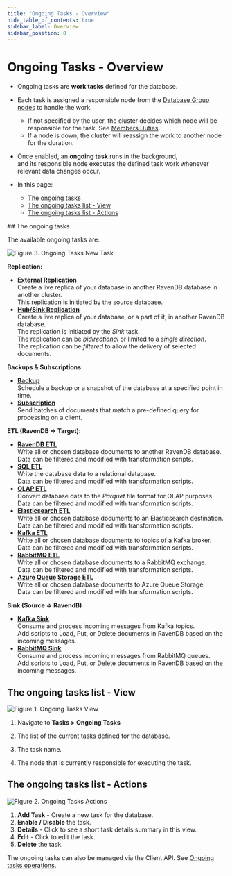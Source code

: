 ```yaml
---
title: "Ongoing Tasks - Overview"
hide_table_of_contents: true
sidebar_label: Overview
sidebar_position: 0
---
```



# Ongoing Tasks - Overview
<Admonition type="note" title="">

* Ongoing tasks are **work tasks** defined for the database.
 
* Each task is assigned a responsible node from the [Database Group nodes](../../../../studio/database/settings/manage-database-group.mdx) to handle the work.  
    * If not specified by the user, the cluster decides which node will be responsible for the task. See [Members Duties](../../../../studio/database/settings/manage-database-group.mdx#database-group-topology---members-duties).  
    * If a node is down, the cluster will reassign the work to another node for the duration.  

* Once enabled, an **ongoing task** runs in the background,  
  and its responsible node executes the defined task work whenever relevant data changes occur.

* In this page:
    * [The ongoing tasks](../../../../studio/database/tasks/ongoing-tasks/general-info.mdx#the-ongoing-tasks)
    * [The ongoing tasks list - View](../../../../studio/database/tasks/ongoing-tasks/general-info.mdx#the-ongoing-tasks-list---view)
    * [The ongoing tasks list - Actions](../../../../studio/database/tasks/ongoing-tasks/general-info.mdx#the-ongoing-tasks-list---actions)

</Admonition>
## The ongoing tasks

The available ongoing tasks are:

![Figure 3. Ongoing Tasks New Task](./assets/task-list-1.png)

**Replication:**

* **[External Replication](../../../../studio/database/tasks/ongoing-tasks/external-replication-task.mdx)**  
    Create a live replica of your database in another RavenDB database in another cluster.  
    This replication is initiated by the source database.  
* **[Hub/Sink Replication](../../../../studio/database/tasks/ongoing-tasks/hub-sink-replication/overview.mdx)**  
    Create a live replica of your database, or a part of it, in another RavenDB database.  
    The replication is initiated by the *Sink* task.  
    The replication can be *bidirectional* or limited to a *single direction*.  
    The replication can be *filtered* to allow the delivery of selected documents.  

**Backups & Subscriptions:**

* **[Backup](../../../../studio/database/tasks/backup-task.mdx)**  
    Schedule a backup or a snapshot of the database at a specified point in time.  
* **[Subscription](../../../../client-api/data-subscriptions/what-are-data-subscriptions.mdx)**  
    Send batches of documents that match a pre-defined query for processing on a client.

**ETL (RavenDB =&gt; Target):**

* **[RavenDB ETL](../../../../studio/database/tasks/ongoing-tasks/ravendb-etl-task.mdx)**  
    Write all or chosen database documents to another RavenDB database.  
    Data can be filtered and modified with transformation scripts.  
* **[SQL ETL](../../../../server/ongoing-tasks/etl/sql.mdx)**  
    Write the database data to a relational database.  
    Data can be filtered and modified with transformation scripts.  
* **[OLAP ETL](../../../../studio/database/tasks/ongoing-tasks/olap-etl-task.mdx)**  
    Convert database data to the _Parquet_ file format for OLAP purposes.  
    Data can be filtered and modified with transformation scripts.  
* **[Elasticsearch ETL](../../../../studio/database/tasks/ongoing-tasks/elasticsearch-etl-task.mdx)**  
    Write all or chosen database documents to an Elasticsearch destination.  
    Data can be filtered and modified with transformation scripts.  
* **[Kafka ETL](../../../../studio/database/tasks/ongoing-tasks/kafka-etl-task.mdx)**  
    Write all or chosen database documents to topics of a Kafka broker.  
    Data can be filtered and modified with transformation scripts.  
* **[RabbitMQ ETL](../../../../studio/database/tasks/ongoing-tasks/rabbitmq-etl-task.mdx)**  
    Write all or chosen database documents to a RabbitMQ exchange.  
    Data can be filtered and modified with transformation scripts.  
* **[Azure Queue Storage ETL](../../../../studio/database/tasks/ongoing-tasks/azure-queue-storage-etl.mdx)**  
    Write all or chosen database documents to Azure Queue Storage.  
    Data can be filtered and modified with transformation scripts.  

**Sink (Source =&gt; RavendB)**

* **[Kafka Sink](../../../../studio/database/tasks/ongoing-tasks/kafka-queue-sink.mdx)**  
    Consume and process incoming messages from Kafka topics.  
    Add scripts to Load, Put, or Delete documents in RavenDB based on the incoming messages.  
* **[RabbitMQ Sink](../../../../studio/database/tasks/ongoing-tasks/rabbitmq-queue-sink.mdx)**  
    Consume and process incoming messages from RabbitMQ queues.  
    Add scripts to Load, Put, or Delete documents in RavenDB based on the incoming messages.  



## The ongoing tasks list - View

![Figure 1. Ongoing Tasks View](./assets/task-list-2.png)

1. Navigate to **Tasks &gt; Ongoing Tasks**

2. The list of the current tasks defined for the database.  

3. The task name. 

4. The node that is currently responsible for executing the task.



## The ongoing tasks list - Actions

![Figure 2. Ongoing Tasks Actions](./assets/task-list-3.png)

1. **Add Task** - Create a new task for the database.
2. **Enable / Disable** the task.
3. **Details** - Click to see a short task details summary in this view.
4. **Edit** - Click to edit the task.
5. **Delete** the task.

The ongoing tasks can also be managed via the Client API. See [Ongoing tasks operations](../../../../client-api/operations/maintenance/ongoing-tasks/ongoing-task-operations.mdx).


